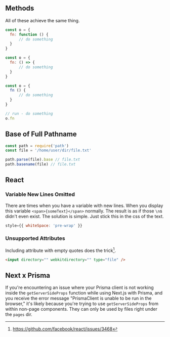 ## Methods

All of these achieve the same thing.

``` js
const o = {
  fn: function () {
      // do something
  }
}

const o = {
  fn: () => {
      // do something
  }
}

const o = {
  fn () {
      // do something
  }
}

// run - do something
o.fn
```

## Base of Full Pathname

``` js
const path = require('path')
const file = '/home/user/dir/file.txt'

path.parse(file).base // file.txt
path.basename(file) // file.txt
```

## React

### Variable New Lines Omitted

There are times when you have a variable with new lines. When you display this variable `<span>{someText}</span>` normally. The result is as if those `\n`s didn't even exist. The solution is simple. Just stick this in the css of the text.

``` js
style={{ whiteSpace: 'pre-wrap' }}
```

### Unsupported Attributes

Including attribute with empty quotes does the trick[^1].

``` html
<input directory="" webkitdirectory="" type="file" />
```

[^1]: https://github.com/facebook/react/issues/3468

## Next x Prisma

If you're encountering an issue where your Prisma client is not working inside the `getServerSideProps` function while using Next.js with Prisma, and you receive the error message "PrismaClient is unable to be run in the browser," it's likely because you're trying to use `getServerSideProps` from within non-page components. They can only be used by files right under the `pages` dir.